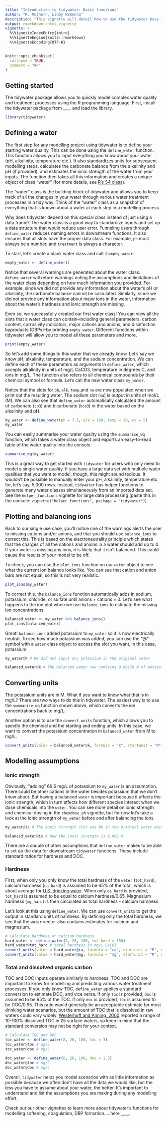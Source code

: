 ```yaml
---
title: "Introduction to tidywater: Basic functions"
author: "R. Mulhern, Libby McKenna"
description: "This vignette will detail how to use the tidywater base functions for basic water quality analysis."
output: rmarkdown::html_vignette
vignette: >
  %\VignetteIndexEntry{intro}
  %\VignetteEngine{knitr::rmarkdown}
  %\VignetteEncoding{UTF-8}
---
```


```r
knitr::opts_chunk$set(
  collapse = TRUE,
  comment = "#>"
)
```


## Getting started

The tidywater package allows you to quickly model complex water quality and treatment processes using the R programming language. First, install the tidywater package from ____ and load the library. 

```r
library(tidywater)
```

## Defining a water

The first step for any modelling project using tidywater is to define your starting water quality. This can be done using the `define_water` function. This function allows you to input everything you know about your water (pH, alkalinity, temperature etc.). It also standardizes units for subsequent modelling steps, calculates the carbonate balance from the alkalinity and pH (if provided), and estimates the ionic strength of the water from your inputs. The function then takes all this information and creates a unique object of class "water" (for more details, see <a href = "https://adv-r.hadley.nz/s4.html"> R's S4 class</a>). 

The "water" class is the building block of tidywater and allows you to keep track of all the changes in your water through various water treatment processes in a tidy way. Think of the "water" class as a snapshot of everything that is known about a water at each step in a modelling process.

Why does tidywater depend on this special class instead of just using a data frame? The water class is a good way to standardize inputs and set up a data structure that would reduce user error. Funneling users through `define_water` reduces naming errors in downstream functions. It also ensures that all slots have the proper data class. For example, `ph` must always be a number, and `treatment` is always a character.

To start, let's create a blank water class and call it `empty_water.`

```r
empty_water <- define_water()
```

Notice that several warnings are generated about the water class. `define_water` will return warnings noting the assumptions and limitations of the water class depending on how much information you provided. For example, since we did not provide any information about the water's pH or alkalinity, the carbonate balance cannot be calculated. Similarly, since we did not provide any information about major ions in the water, information about the water's hardness and ionic strength are missing. 

Even so, we successfully created our first water class! You can view all the slots that a water class can contain--including general parameters, carbon content, corrosivity indicators, major cations and anions, and disinfection byproducts (DBPs)--by printing `empty_water`. Different functions within tidywater will allow you to model all these parameters and more. 

```r
print(empty_water)
```
So let's add some things to this water that we already know. Let's say we know pH, alkalinity, temperature, and the  sodium concentration. We can define each of these parameters as arguments in `define_water`, which accepts alkalinity in units of mg/L CaCO3, temperature in degrees C, and ions in mg/L. The function also refers to all chemical compounds by their chemical symbol or formula. Let's call the new water class `my_water.`

Notice that the slots for `ph`, `alk`, `temp`,and `na` are now populated when we print out the resulting water. The sodium slot (`na`) is output in units of mol/L (M).  We can also see that `define_water` automatically calculated the amount of carbonate (`co3`) and bicarbonate (`hco3`) in the water based on the alkalinity and pH. 

```r
my_water <- define_water(ph = 7.5, alk = 100, temp = 20, na = 5)
my_water
```

You can easily summarise your water quality using the `summarise_wq` function, which takes a water class object and exports an easy-to-read table of the water quality into the console. 

```r
summarise_wq(my_water)
```

This is a great way to get started with `tidywater` for users who only need to model a single water quality. If you have a large data set with multiple water qualities that you want to model, though,  this might sound tedious. It wouldn't be possible to manually enter your pH, alkalinity, temperature etc. for, let's say, 5,000 rows. Instead, `tidywater` has helper functions to generate many water classes simultaneously from an imported data set. See the `helper_functions` vignette for large data processing (paste this in the console: `vignette("helper_functions", package = "tidywater")`). 

## Plotting and balancing ions

Back to our single use case, you'll notice one of the warnings alerts the user to missing cations and/or anions, and that you should use `balance_ions` to correct this. This is based on the electroneutrality principle which states that the charges of all the cations and anions in a water should add up to 0. If your water is missing any ions, it is likely that it isn't balanced. This could cause the results of your model to be off. 

To check, you can use the `plot_ions` function on our `water` object to see what the current ion balance looks like. You can see that cation and anion bars are not equal, so this is not very realistic. 

```r
plot_ions(my_water)
```
To correct this, the `balance_ions` function automatically adds in sodium, potassium, chloride, or sulfate until anions + cations = 0. Let's see what happens to the ion plot when we use `balance_ions` to estimate the missing ion concentrations. 

```r
balanced_water <- my_water %>% balance_ions()
plot_ions(balanced_water)
```
Great! `balance_ions` added potassium to `my_water` so it is now electrically neutral. To see how much potassium was added, you can use the "@" symbol with a `water` class object to access the slot you want, in this case, potassium.

```r
my_water@k # We did not input any potassium in the original water

balanced_water@k # The balanced water now contains 0.00178 M of potassium
```

## Converting units
The potassium units are in M. What if you want to know what that is in mg/L? There are two ways to do this in tidywater. The easiest way is to use the `summarise_wq` function shown above, which converts the ion concentrations back to mg/L. 

Another option is to use the `convert_units` function, which allows you to specify the chemical and the starting and ending units. In this case, we want to convert the potassium concentration in `balanced_water` from M to mg/L.
```r
convert_units(value = balanced_water@k, formula = "k", startunit = "M", endunit = "mg/L")
```
## Modelling assumptions

### Ionic strength

Obviously, "adding" 69.6 mg/L of potassium to `my_water` is an assumption. There could be other cations in the water besides potassium that we don't know about. But having a balanced `water` is important because it affects the ionic strength, which in turn affects how different species interact when we dose chemicals into the `water`. You can see more detail on ionic strength and chemical dosing in the `chemdose_ph` vignette, but for now let's take a look at the ionic strength of `my_water` before and after balancing the ions. 

```r
my_water@is # The ionic strength slot was NA in the original water because we did not provide enough information to calculate it

balanced_water@is # Now the ionic strength is 0.002 M
```

There are a couple of other assumptions that `define_water` makes to be able to set up the data for downstream `tidywater` functions. These include standard ratios for hardness and DOC. 

### Hardness

First, when only you only know the total hardness of the `water` (`tot_hard`), calcium hardness (`ca_hard`) is assumed to be 65% of the total, which is about average for <a href = "https://www.ars.usda.gov/ARSUserFiles/80400525/Articles/NDBC32_WaterMin.pdf"> U.S. drinking water</a>. When only `ca_hard` is provided, `tot_hard` is assumed to be equal to calcium hardness/0.65. Magnesium hardness (`mg_hard`) is then calculated as total hardness - calcium hardness. 

Let's look at this using `define_water`. We can use `convert_units` to get the output in standard units of hardness. By defining only the total hardness, we see that the `water` vector also contains estimates for calcium and magnesium. 

```r
# Calculate hardness or calcium hardness
hard_water <- define_water(8, 20, 100, tot_hard = 150)
hard_water@tot_hard # total hardness in mg/L CaCO3
convert_units(value = hard_water@ca, formula = "ca", startunit = "M", endunit = "mg/L CaCO3") # calcium hardness
convert_units(value = hard_water@mg, formula = "mg", startunit = "M", endunit = "mg/L CaCO3") # magnesium hardness
```
### Total and dissolved organic carbon

TOC and DOC inputs operate similarly to hardness. TOC and DOC are important to know for modelling and predicting various water treatment processes. If you only know TOC, `define_water` applies a standard conversion to estimate DOC, and vice versa. If only `toc` is provided, `doc` is assumed to be 95% of the TOC. If only `doc` is provided, `toc` is assumed to be DOC/0.95. This ratio would generally be an acceptable estimate for most drinking water scenarios, but the amount of TOC that is dissolved in raw waters could vary widely. <a href = "https://doi.org/10.1016/S0022-1694(00)00292-4">Westerhoff and Anning, 2000</a> reported a range of 10-100% dissolved TOC in 25 surface waters, so keep in mind that the standard conversion may not be right for your context.

```r
# Calculate TOC and DOC
toc_water <- define_water(8, 20, 100, toc = 3)
toc_water@toc # mg/L
toc_water@doc # mg/L

doc_water <- define_water(8, 20, 100, doc = 1.3)
doc_water@toc # mg/L
doc_water@doc # mg/L
```
Overall, `tidywater` helps you model scenarios with as little information as possible because we often don't have all the data we would like, but the less you have to assume about your water, the better. It's important to understand and list the assumptions you are making during any modelling effort. 

Check out our other vignettes to learn more about tidywater's functions for modelling softening, coagulation, DBP formation.... here ____.
